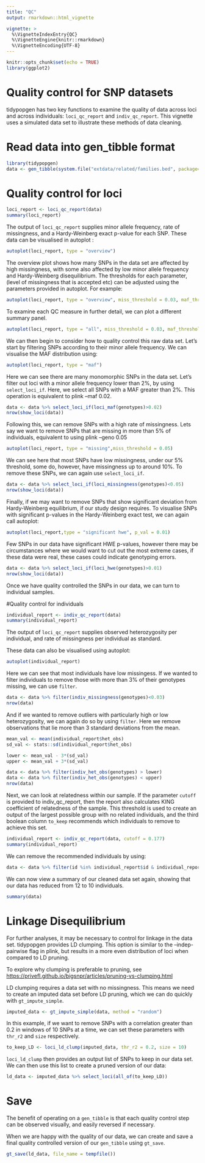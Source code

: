 ```yaml
---
title: "QC"
output: rmarkdown::html_vignette

vignette: >
  %\VignetteIndexEntry{QC}
  %\VignetteEngine{knitr::rmarkdown}
  %\VignetteEncoding{UTF-8}
---
```


```r
knitr::opts_chunk$set(echo = TRUE)
library(ggplot2)
```

# Quality control for SNP datasets

tidypopgen has two key functions to examine the quality of data across loci and across individuals: `loci_qc_report` and `indiv_qc_report`. This vignette uses a simulated data set to illustrate these methods of data cleaning.

# Read data into gen_tibble format

```r
library(tidypopgen)
data <- gen_tibble(system.file("extdata/related/families.bed", package="tidypopgen"), quiet = TRUE, backingfile = tempfile(), valid_alleles = c("1","2"))
```

# Quality control for loci

```r
loci_report <- loci_qc_report(data)
summary(loci_report)
```

The output of `loci_qc_report` supplies minor allele frequency, rate of missingness, and a Hardy-Weinberg exact p-value for each SNP. These data can be visualised in autoplot :

```r
autoplot(loci_report, type = "overview")
```

The overview plot shows how many SNPs in the data set are affected by high missingness, with some also affected by low minor allele frequency and Hardy-Weinberg disequilibrium. The thresholds for each parameter, (level of missingness that is accepted etc) can be adjusted using the parameters provided in autoplot. For example:

```r
autoplot(loci_report, type = "overview", miss_threshold = 0.03, maf_threshold = 0.02, p_val = 0.01)
```

To examine each QC measure in further detail, we can plot a different summary panel.

```r
autoplot(loci_report, type = "all", miss_threshold = 0.03, maf_threshold = 0.02, p_val = 0.01)
```

We can then begin to consider how to quality control this raw data set. Let's start by filtering SNPs according to their minor allele frequency. We can visualise the MAF distribution using:

```r
autoplot(loci_report, type = "maf")
```

Here we can see there are many monomorphic SNPs in the data set. Let's filter out loci with a minor allele frequency lower than 2%, by using `select_loci_if`. Here, we select all SNPs with a MAF greater than 2%. This operation is equivalent to plink --maf 0.02.

```r
data <- data %>% select_loci_if(loci_maf(genotypes)>0.02)
nrow(show_loci(data))
```

Following this, we can remove SNPs with a high rate of missingness. Lets say we want to remove SNPs that are missing in more than 5% of individuals, equivalent to using plink --geno 0.05

```r
autoplot(loci_report, type = "missing",miss_threshold = 0.05)
```

We can see here that most SNPs have low missingness, under our 5% threshold, some do, however, have missingness up to around 10%. To remove these SNPs, we can again use `select_loci_if`.

```r
data <- data %>% select_loci_if(loci_missingness(genotypes)<0.05)
nrow(show_loci(data))
```

Finally, if we may want to remove SNPs that show significant deviation from Hardy-Weinberg equilibrium, if our study design requires. To visualise SNPs with significant p-values in the Hardy-Weinberg exact test, we can again call autoplot:

```r
autoplot(loci_report,type = "significant hwe", p_val = 0.01)
```

Few SNPs in our data have significant HWE p-values, however there may be circumstances where we would want to cut out the most extreme cases, if these data were real, these cases could indicate genotyping errors.

```r
data <- data %>% select_loci_if(loci_hwe(genotypes)>0.01)
nrow(show_loci(data))

```

Once we have quality controlled the SNPs in our data, we can turn to individual samples.

#Quality control for individuals

```r
individual_report <- indiv_qc_report(data)
summary(individual_report)
```

The output of `loci_qc_report` supplies observed heterozygosity per individual, and rate of missingness per individual as standard.

These data can also be visualised using autoplot:

```r
autoplot(individual_report)
```

Here we can see that most individuals have low missingess. If we wanted to filter individuals to remove those with more than 3% of their genotypes missing, we can use `filter`.

```r
data <- data %>% filter(indiv_missingness(genotypes)<0.03)
nrow(data)
```

And if we wanted to remove outliers with particularly high or low heterozygosity, we can again do so by using `filter`. Here we remove observations that lie more than 3 standard deviations from the mean.

```r
mean_val <- mean(individual_report$het_obs)
sd_val <- stats::sd(individual_report$het_obs)

lower <- mean_val - 3*(sd_val)
upper <- mean_val + 3*(sd_val)

data <- data %>% filter(indiv_het_obs(genotypes) > lower)
data <- data %>% filter(indiv_het_obs(genotypes) < upper)
nrow(data)
```

Next, we can look at relatedness within our sample. If the parameter `cutoff` is provided to indiv_qc_report, then the report also calculates KING coefficient of relatedness of the sample. This threshold is used to create an output of the largest possible group with no related individuals, and the third boolean column `to_keep` recommends which individuals to remove to achieve this set.

```r
individual_report <- indiv_qc_report(data, cutoff = 0.177)
summary(individual_report)
```

We can remove the recommended individuals by using:

```r
data <- data %>% filter(id %in% individual_report$id & individual_report$to_keep == TRUE)
```

We can now view a summary of our cleaned data set again, showing that our data has reduced from 12 to 10 individuals.

```r
summary(data)
```

# Linkage Disequilibrium

For further analyses, it may be necessary to control for linkage in the data set. tidypopgen provides LD clumping. This option is similar to the --indep-pairwise flag in plink, but results in a more even distribution of loci when compared to LD pruning.

To explore why clumping is preferable to pruning, see <https://privefl.github.io/bigsnpr/articles/pruning-vs-clumping.html>

LD clumping requires a data set with no missingness. This means we need to create an imputed data set before LD pruning, which we can do quickly with `gt_impute_simple`.

```r
imputed_data <- gt_impute_simple(data, method = "random")
```

In this example, if we want to remove SNPs with a correlation greater than 0.2 in windows of 10 SNPs at a time, we can set these parameters with `thr_r2` and `size` respectively.

```r
to_keep_LD <- loci_ld_clump(imputed_data, thr_r2 = 0.2, size = 10)
```

`loci_ld_clump` then provides an output list of SNPs to keep in our data set. We can then use this list to create a pruned version of our data:

```r
ld_data <- imputed_data %>% select_loci(all_of(to_keep_LD)) 
```


# Save 

The benefit of operating on a `gen_tibble` is that each quality control step can be observed visually, and easily reversed if necessary.

When we are happy with the quality of our data, we can create and save a final quality controlled version of our `gen_tibble` using `gt_save`.

```r
gt_save(ld_data, file_name = tempfile())
```

